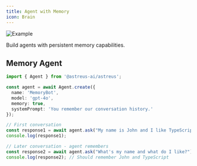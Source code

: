 ```yaml
---
title: Agent with Memory
icon: Brain
---
```


![Example](/docs/example.webp)

Build agents with persistent memory capabilities.

## Memory Agent

```typescript
import { Agent } from '@astreus-ai/astreus';

const agent = await Agent.create({
  name: 'MemoryBot',
  model: 'gpt-4o',
  memory: true,
  systemPrompt: 'You remember our conversation history.'
});

// First conversation
const response1 = await agent.ask("My name is John and I like TypeScript");
console.log(response1);

// Later conversation - agent remembers
const response2 = await agent.ask("What's my name and what do I like?");
console.log(response2); // Should remember John and TypeScript
```